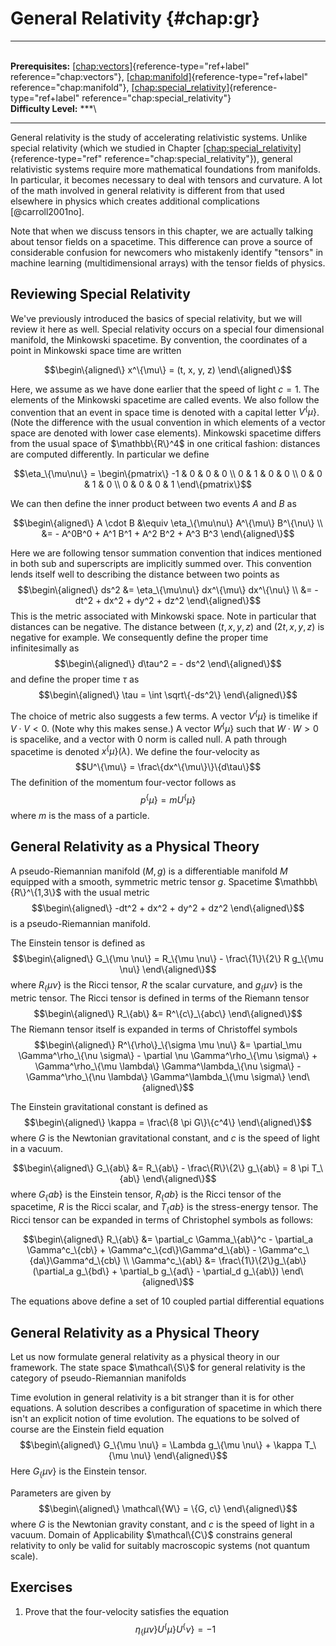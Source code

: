 # General Relativity \{#chap:gr\}

------------------------------------------------------------------------

\
**Prerequisites:**
[\[chap:vectors\]](#chap:vectors)\{reference-type="ref+label"
reference="chap:vectors"\},
[\[chap:manifold\]](#chap:manifold)\{reference-type="ref+label"
reference="chap:manifold"\},
[\[chap:special_relativity\]](#chap:special_relativity)\{reference-type="ref+label"
reference="chap:special_relativity"\}\
**Difficulty Level:** \*\*\*\

------------------------------------------------------------------------

General relativity is the study of accelerating relativistic systems.
Unlike special relativity (which we studied in
Chapter [\[chap:special_relativity\]](#chap:special_relativity)\{reference-type="ref"
reference="chap:special_relativity"\}), general relativistic systems
require more mathematical foundations from manifolds. In particular, it
becomes necessary to deal with tensors and curvature. A lot of the math
involved in general relativity is different from that used elsewhere in
physics which creates additional complications [@carroll2001no].

Note that when we discuss tensors in this chapter, we are actually
talking about tensor fields on a spacetime. This difference can prove a
source of considerable confusion for newcomers who mistakenly identify
\"tensors\" in machine learning (multidimensional arrays) with the
tensor fields of physics.

## Reviewing Special Relativity

We've previously introduced the basics of special relativity, but we
will review it here as well. Special relativity occurs on a special four
dimensional manifold, the Minkowski spacetime. By convention, the
coordinates of a point in Minkowski space time are written

$$\begin\{aligned\}
    x^\{\mu\} = (t, x, y, z)
\end\{aligned\}$$

Here, we assume as we have done earlier that the speed of light $c = 1$.
The elements of the Minkowski spacetime are called events. We also
follow the convention that an event in space time is denoted with a
capital letter $V^\{\mu\}$. (Note the difference with the usual convention
in which elements of a vector space are denoted with lower case
elements). Minkowski spacetime differs from the usual space of
$\mathbb\{R\}^4$ in one critical fashion: distances are computed
differently. In particular we define

$$\eta_\{\mu\nu\} = \begin\{pmatrix\}
    -1 & 0 & 0 & 0 \\
    0  & 1 & 0 & 0 \\
    0  & 0 & 1 & 0 \\
    0  & 0 & 0 & 1
    \end\{pmatrix\}$$

We can then define the inner product between two events $A$ and $B$ as

$$\begin\{aligned\}
    A \cdot B &\equiv \eta_\{\mu\nu\} A^\{\mu\} B^\{\nu\} \\
    &= - A^0B^0 + A^1 B^1 + A^2 B^2 + A^3 B^3
\end\{aligned\}$$

Here we are following tensor summation convention that indices mentioned
in both sub and superscripts are implicitly summed over. This convention
lends itself well to describing the distance between two points as
$$\begin\{aligned\}
    ds^2 &= \eta_\{\mu\nu\} dx^\{\mu\} dx^\{\nu\} \\
    &= -dt^2 + dx^2 + dy^2 + dz^2
\end\{aligned\}$$ This is the metric associated with Minkowski space. Note
in particular that distances can be negative. The distance between
$(t, x, y, z)$ and $(2t, x, y, z)$ is negative for example. We
consequently define the proper time infinitesimally as $$\begin\{aligned\}
    d\tau^2 = - ds^2
\end\{aligned\}$$ and define the proper time $\tau$ as $$\begin\{aligned\}
    \tau = \int \sqrt\{-ds^2\}
\end\{aligned\}$$

The choice of metric also suggests a few terms. A vector $V^\{\mu\}$ is
timelike if $V \cdot V < 0$. (Note why this makes sense.) A vector
$W^\{\mu\}$ such that $W \cdot W > 0$ is spacelike, and a vector with 0
norm is called null. A path through spacetime is denoted
$x^\{\mu\}(\lambda)$. We define the four-velocity as
$$U^\{\mu\} = \frac\{dx^\{\mu\}\}\{d\tau\}$$ The definition of the momentum
four-vector follows as $$p^\{\mu\} = m U^\{\mu\}$$ where $m$ is the mass of
a particle.

## General Relativity as a Physical Theory

A pseudo-Riemannian manifold $(M, g)$ is a differentiable manifold $M$
equipped with a smooth, symmetric metric tensor $g$. Spacetime
$\mathbb\{R\}^\{1,3\}$ with the usual metric $$\begin\{aligned\}
    -dt^2 + dx^2 + dy^2 + dz^2
\end\{aligned\}$$ is a pseudo-Riemannian manifold.

The Einstein tensor is defined as $$\begin\{aligned\}
    G_\{\mu \nu\} = R_\{\mu \nu\} - \frac\{1\}\{2\} R g_\{\mu \nu\} 
\end\{aligned\}$$ where $R_\{\mu \nu\}$ is the Ricci tensor, $R$ the scalar
curvature, and $g_\{\mu \nu\}$ is the metric tensor. The Ricci tensor is
defined in terms of the Riemann tensor $$\begin\{aligned\}
R_\{ab\} &= R^\{c\}_\{abc\}
\end\{aligned\}$$ The Riemann tensor itself is expanded in terms of
Christoffel symbols $$\begin\{aligned\}
R^\{\rho\}_\{\sigma \mu \nu\} &= \partial_\mu \Gamma^\rho_\{\nu \sigma\} - \partial \nu \Gamma^\rho_\{\mu \sigma\} + \Gamma^\rho_\{\mu \lambda\} \Gamma^\lambda_\{\nu \sigma\} - \Gamma^\rho_\{\nu \lambda\} \Gamma^\lambda_\{\mu \sigma\}
\end\{aligned\}$$

The Einstein gravitational constant is defined as $$\begin\{aligned\}
    \kappa = \frac\{8 \pi G\}\{c^4\}
\end\{aligned\}$$ where $G$ is the Newtonian gravitational constant, and
$c$ is the speed of light in a vacuum.

$$\begin\{aligned\}
    G_\{ab\} &= R_\{ab\} - \frac\{R\}\{2\} g_\{ab\} = 8 \pi T_\{ab\}
\end\{aligned\}$$ where $G_\{ab\}$ is the Einstein tensor, $R_\{ab\}$ is the
Ricci tensor of the spacetime, $R$ is the Ricci scalar, and $T_\{ab\}$ is
the stress-energy tensor. The Ricci tensor can be expanded in terms of
Christophel symbols as follows:

$$\begin\{aligned\}
    R_\{ab\} &= \partial_c \Gamma_\{ab\}^c - \partial_a \Gamma^c_\{cb\} + \Gamma^c_\{cd\}\Gamma^d_\{ab\} - \Gamma^c_\{da\}\Gamma^d_\{cb\} \\
    \Gamma^c_\{ab\} &= \frac\{1\}\{2\}g_\{ab\}(\partial_a g_\{bd\} + \partial_b g_\{ad\} - \partial_d g_\{ab\})
\end\{aligned\}$$

The equations above define a set of 10 coupled partial differential
equations

## General Relativity as a Physical Theory

Let us now formulate general relativity as a physical theory in our
framework. The state space $\mathcal\{S\}$ for general relativity is the
category of pseudo-Riemannian manifolds

Time evolution in general relativity is a bit stranger than it is for
other equations. A solution describes a configuration of spacetime in
which there isn't an explicit notion of time evolution. The equations to
be solved of course are the Einstein field equation $$\begin\{aligned\}
    G_\{\mu \nu\} = \Lambda g_\{\mu \nu\} + \kappa T_\{\mu \nu\}
\end\{aligned\}$$ Here $G_\{\mu \nu\}$ is the Einstein tensor.

Parameters are given by $$\begin\{aligned\}
\mathcal\{W\} = \{G, c\}
\end\{aligned\}$$ where $G$ is the Newtonian gravity constant, and $c$ is
the speed of light in a vacuum. Domain of Applicability $\mathcal\{C\}$
constrains general relativity to only be valid for suitably macroscopic
systems (not quantum scale).

## Exercises

1.  Prove that the four-velocity satisfies the equation
    $$\eta_\{\mu\nu\} U^\{\mu\} U^\{\nu\} = -1$$
